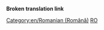 '''Broken translation link'''{{en/-}}{{en/Bilingual box| Ro
| ---.
| ''This page provides an index for a wide range of '''articles in Romanian''' in OpenTTD Wiki.<br/>Articles with {{s|Other_languages_files}} template with'' '''<code><nowiki>language_page = ro</nowiki></code>''' ''parameter automatically link here.''}}


[[Category:en/Romanian (Română)]][[Category:en/Files in other languages|RO]]